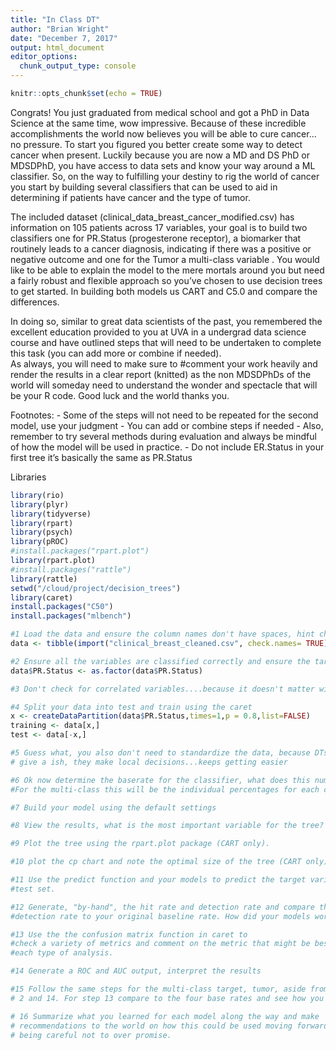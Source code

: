 ```yaml
---
title: "In Class DT"
author: "Brian Wright"
date: "December 7, 2017"
output: html_document
editor_options: 
  chunk_output_type: console
---
```


```r
knitr::opts_chunk$set(echo = TRUE)
```

Congrats! You just graduated from medical school and got a PhD in Data Science at the same time, wow impressive. Because of these incredible accomplishments the world now believes you will be able to cure cancer...no pressure. To start you figured you better create some way to detect cancer when present. Luckily because you are now a MD and DS PhD or MDSDPhD, you have access to data sets and know your way around a ML classifier. So, on the way to fulfilling your destiny to rig the world of cancer you start by building several classifiers that can be used to aid in determining if patients have cancer and the type of tumor. 

The included dataset (clinical_data_breast_cancer_modified.csv) has information 
on 105 patients across 17 variables, your goal is to build two classifiers one 
for PR.Status (progesterone receptor), a biomarker that routinely leads to a 
cancer diagnosis, indicating if there was a positive or negative outcome and 
one for the Tumor a multi-class variable . You would like to be able to explain 
the model to the mere mortals around you but need a fairly robust and flexible 
approach so you've chosen to use decision trees to get started. In building both
models us CART and C5.0 and compare the differences. 

In doing so, similar to great data scientists of the past, you remembered 
the excellent education provided to you at UVA in a 
undergrad data science course and have outlined steps that will need to be 
undertaken to complete this task (you can add more or combine if needed).  
As always, you will need to make sure to #comment your work heavily and 
render the results in a clear report (knitted) as the non MDSDPhDs of the 
world will someday need to understand the wonder and spectacle that will 
be your R code. Good luck and the world thanks you. 

 Footnotes: 
-	Some of the steps will not need to be repeated for the second model, use your judgment
-	You can add or combine steps if needed
-	Also, remember to try several methods during evaluation and always be mindful 
of how the model will be used in practice.
- Do not include ER.Status in your first tree it's basically the same as PR.Status

Libraries
```r
library(rio)
library(plyr)
library(tidyverse)
library(rpart)
library(psych)
library(pROC)
#install.packages("rpart.plot")
library(rpart.plot)
#install.packages("rattle")
library(rattle)
setwd("/cloud/project/decision_trees")
library(caret)
install.packages("C50")
install.packages("mlbench")
```


```r
#1 Load the data and ensure the column names don't have spaces, hint check.names.  
data <- tibble(import("clinical_breast_cleaned.csv", check.names= TRUE))
```

```r
#2 Ensure all the variables are classified correctly and ensure the target variable for "PR.Status" is 0 for negative and 1 for positive
data$PR.Status <- as.factor(data$PR.Status)
```

```r
#3 Don't check for correlated variables....because it doesn't matter with Decision Trees...that was easy
```


```r
#4 Split your data into test and train using the caret
x <- createDataPartition(data$PR.Status,times=1,p = 0.8,list=FALSE)
training <- data[x,]
test <- data[-x,]

```

```r

#5 Guess what, you also don't need to standardize the data, because DTs don't 
# give a ish, they make local decisions...keeps getting easier 

```

```r
#6 Ok now determine the baserate for the classifier, what does this number mean.  
#For the multi-class this will be the individual percentages for each class. 

```

```r
#7 Build your model using the default settings
```

```r
#8 View the results, what is the most important variable for the tree? 
```

```r
#9 Plot the tree using the rpart.plot package (CART only).
```

```r
#10 plot the cp chart and note the optimal size of the tree (CART only).
```


```r
#11 Use the predict function and your models to predict the target variable using
#test set. 
```

```r
#12 Generate, "by-hand", the hit rate and detection rate and compare the 
#detection rate to your original baseline rate. How did your models work?
```

```r
#13 Use the the confusion matrix function in caret to 
#check a variety of metrics and comment on the metric that might be best for 
#each type of analysis.  
```

```r
#14 Generate a ROC and AUC output, interpret the results
```

```r
#15 Follow the same steps for the multi-class target, tumor, aside from step 1, 
# 2 and 14. For step 13 compare to the four base rates and see how you did. 
```

```r
# 16 Summarize what you learned for each model along the way and make 
# recommendations to the world on how this could be used moving forward, 
# being careful not to over promise. 
```



